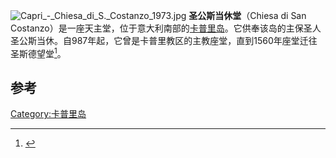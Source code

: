 [[File:Capri_-_Chiesa_di_S._Costanzo_1973.jpg|thumb]]
'''圣公斯当休堂'''（Chiesa di San Costanzo）是一座天主堂，位于意大利南部的[[卡普里岛|卡普里岛]]。它供奉该岛的主保圣人圣公斯当休。自987年起，它曾是卡普里教区的主教座堂，直到1560年座堂迁往圣斯德望堂<ref name="CT">{{cite web|url=http://www.capritourism.com/it/article?article1_id=1671|title=Chiesa di San Costanzo|publisher=Capri tourism.com|accessdate=4 July 2012|archive-date=2018-06-16|archive-url=https://web.archive.org/web/20180616103635/http://www.capritourism.com/it/article?article1_id=1671|dead-url=no}}</ref>。

==参考==
{{Reflist}}
{{coord|40|33|4|N|14|14|17|E|type:landmark|display=title}}

[[Category:卡普里岛|Category:卡普里岛]]